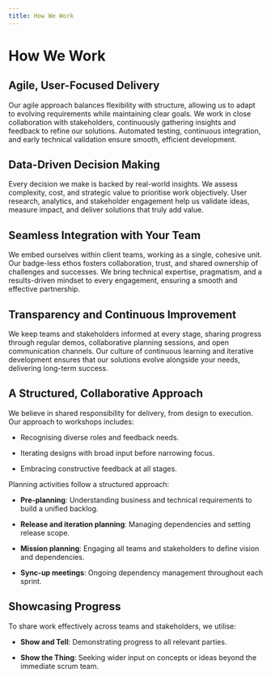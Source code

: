```yaml
---
title: How We Work
---
```

# How We Work

## Agile, User-Focused Delivery

Our agile approach balances flexibility with structure, allowing us to adapt to evolving requirements while maintaining clear goals. We work in close collaboration with stakeholders, continuously gathering insights and feedback to refine our solutions. Automated testing, continuous integration, and early technical validation ensure smooth, efficient development.

## Data-Driven Decision Making

Every decision we make is backed by real-world insights. We assess complexity, cost, and strategic value to prioritise work objectively. User research, analytics, and stakeholder engagement help us validate ideas, measure impact, and deliver solutions that truly add value.

## Seamless Integration with Your Team

We embed ourselves within client teams, working as a single, cohesive unit. Our badge-less ethos fosters collaboration, trust, and shared ownership of challenges and successes. We bring technical expertise, pragmatism, and a results-driven mindset to every engagement, ensuring a smooth and effective partnership.

## Transparency and Continuous Improvement

We keep teams and stakeholders informed at every stage, sharing progress through regular demos, collaborative planning sessions, and open communication channels. Our culture of continuous learning and iterative development ensures that our solutions evolve alongside your needs, delivering long-term success.

## A Structured, Collaborative Approach

We believe in shared responsibility for delivery, from design to execution. Our approach to workshops includes:

*   Recognising diverse roles and feedback needs.
    
*   Iterating designs with broad input before narrowing focus.
    
*   Embracing constructive feedback at all stages.
    

Planning activities follow a structured approach:

*   **Pre-planning**: Understanding business and technical requirements to build a unified backlog.
    
*   **Release and iteration planning**: Managing dependencies and setting release scope.
    
*   **Mission planning**: Engaging all teams and stakeholders to define vision and dependencies.
    
*   **Sync-up meetings**: Ongoing dependency management throughout each sprint.
    

## Showcasing Progress

To share work effectively across teams and stakeholders, we utilise:

*   **Show and Tell**: Demonstrating progress to all relevant parties.
    
*   **Show the Thing**: Seeking wider input on concepts or ideas beyond the immediate scrum team.